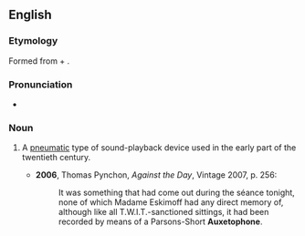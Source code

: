 ==English==

===Etymology===
Formed from {{uder|en|grc|αὐξητός||that can be increased}} + {{m|grc|φωνή||sound}}.

===Pronunciation===
* {{IPA|en|/ˈɔːksətəfəʊn/}}

===Noun===
{{en-noun}}

# {{lb|en|historical}} A [[pneumatic]] type of sound-playback device used in the early part of the twentieth century.
#* '''2006''', Thomas Pynchon, ''Against the Day'', Vintage 2007, p. 256:
#*: It was something that had come out during the séance tonight, none of which Madame Eskimoff had any direct memory of, although like all T.W.I.T.-sanctioned sittings, it had been recorded by means of a Parsons-Short '''Auxetophone'''.